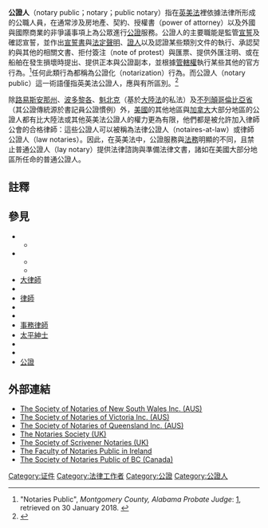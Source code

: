 '''公證人'''（notary public；notary；public notary）指在[[英美法|英美法]]裡依據法律所形成的公職人員，在通常涉及房地產、契約、授權書（power of attorney）以及外國與國際商業的非爭議事項上為公眾進行[[公證|公證]]服務。公證人的主要職能是監管[[宣誓|宣誓]]及確認宣誓，並作出[[宣誓書|宣誓書]]與[[法定聲明|法定聲明]]、[[證人|證人]]以及認證某些類別文件的執行、承認契約與其他的相關文書、拒付簽注（note of protest）與匯票、提供外匯注明、或在船舶在發生損壞時提出{{le|海事聲明|sea protest}}、提供{{le|認證文件|Exemplified copy}}正本與公證副本，並根據[[管轄權|管轄權]]執行某些其他的官方行為。<ref>"Notaries Public", ''Montgomery County, Alabama Probate Judge'': [http://www.mc-ala.org/Home/Elected%20Officials/Probate%20Judge/probate_notaries.html], retrieved on 30 January 2018. {{Wayback|url=http://www.mc-ala.org/Home/Elected%20Officials/Probate%20Judge/probate_notaries.html |date=20100713101603 }}</ref>任何此類行為都稱為公證化（notarization）行為。而公證人（notary public）這一術語僅指英美法公證人，應與{{le|大陸法公證人|Civil law notary}}有所區別。<ref>{{cite book|last1=Piombino|first1=Alfred E|title=Notary Public Handbook: Principles, Practices & Cases, National Edition|date=2011|publisher=East Coast Publishing|isbn=978-0-9445606-9-3|edition=First}}</ref>

除[[路易斯安那州|路易斯安那州]]、[[波多黎各|波多黎各]]、[[魁北克|魁北克]]（基於[[歐陸法系|大陸法]]的私法）及[[不列顛哥倫比亞省|不列顛哥倫比亞省]]（其公證傳統源於書記員公證慣例）外，[[美國|美國]]的其他地區與[[加拿大|加拿大]]大部分地區的公證人都有比大陸法或其他英美法公證人的權力更為有限，他們都是被允許加入律師公會的合格律師：這些公證人可以被稱為法律公證人（notaires-at-law）或律師公證人（law notaries）。因此，在英美法中，公證服務與[[法務|法務]]明顯的不同，且禁止普通公證人（lay notary）提供法律諮詢與準備法律文書，諸如在美國大部分地區所任命的普通公證人。

==註釋==
{{Reflist}}

==參見==
{{div col|2}}
**{{le|承認|Acknowledgment (law)}}
*{{le|公證人員|Commissioner of deeds}}
**{{le|認證副本|Copy certification}}
**{{le|宣誓法官|Jurat}}
*[[大律師|大律師]]
*{{le|電子化公證|eNotary}}
*[[律師|律師]]
*{{le|合法化（國際法）|Legalization (of a document)}}
*{{le|太平專員|Peace Commissioner}}
*[[事務律師|事務律師]]
*[[太平紳士|太平紳士]]
* {{le|簽名擔保|Medallion signature guarantee}}
*{{le|大陸法公證人|Civil law notary}}
*[[公證|公證]]
{{div col end}}

==外部連結==
*[http://www.notarynsw.org.au/ The Society of Notaries of New South Wales Inc. (AUS)] {{Wayback|url=http://www.notarynsw.org.au/ |date=20201026214916 }}
*[http://www.notaries.org.au/ The Society of Notaries of Victoria Inc. (AUS)] {{Wayback|url=http://www.notaries.org.au/ |date=20201112204453 }}
*[http://www.societyofnotaries-qld.org/ The Society of Notaries of Queensland Inc. (AUS)] {{Wayback|url=http://www.societyofnotaries-qld.org/ |date=20190124004301 }}
*[http://www.thenotariessociety.org.uk/ The Notaries Society (UK)] {{Wayback|url=http://www.thenotariessociety.org.uk/ |date=20201112011305 }}
*[http://www.scrivener-notaries.org.uk/ The Society of Scrivener Notaries (UK)] {{Wayback|url=http://www.scrivener-notaries.org.uk/ |date=20201023002248 }}
*[http://www.notarypublic.ie/ The Faculty of Notaries Public in Ireland] {{Wayback|url=http://www.notarypublic.ie/ |date=20201108154802 }}
*[http://www.notaries.bc.ca/ The Society of Notaries Public of BC (Canada)] {{Wayback|url=http://www.notaries.bc.ca/ |date=20200529223308 }}

{{DEFAULTSORT:Notary Public}}
[[Category:证件|Category:证件]]
[[Category:法律工作者|Category:法律工作者]]
[[Category:公證|Category:公證]]
[[Category:公證人|Category:公證人]]